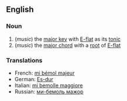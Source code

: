==English==
===Noun===
# (''music'') the [[major key]] with [[E-flat]] as its [[tonic]]
# (''music'') the [[major chord]] with a [[root]] of [[E-flat]]

===Translations===
*French: [[mi bémol majeur]]
*German: [[Es-dur]]
*Italian: [[mi bemolle maggiore]]
*Russian: [[ми-бемоль мажор]]